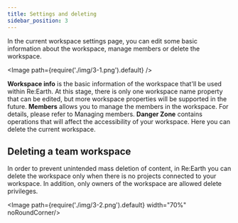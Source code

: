 ```yaml
---
title: Settings and deleting
sidebar_position: 3
---
```


In the current workspace settings page, you can edit some basic information about the workspace, manage members or delete the workspace.

<Image path={require('./img/3-1.png').default} />

<Order>
  <List>
    <strong>Workspace info</strong> is the basic information of the workspace that'll be used within Re:Earth. At this stage, there is only one workspace name property that can be edited, but more workspace properties will be supported in the future.
  </List>
  <List>
    <strong>Members</strong> allows you to manage the members in the workspace. For details, please refer to <Link to="/user-manual/project-and-workspace/workspace/managing-members">Managing members</Link>.
  </List>
  <List>
    <strong>Danger Zone</strong> contains operations that will affect the accessibility of your workspace. Here you can delete the current workspace.
  </List>
</Order>

## Deleting a team workspace

In order to prevent unintended mass deletion of content, in Re:Earth you can delete the workspace only when there is no projects connected to your workspace. In addition, only owners of the workspace are allowed delete privileges.

<Image path={require('./img/3-2.png').default} width="70%" noRoundCorner/>
